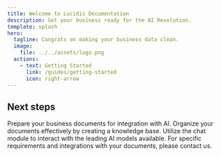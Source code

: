 ```yaml
---
title: Welcome to Lucidis Documentation
description: Get your business ready for the AI Revolution.
template: splash
hero:
  tagline: Congrats on making your business data clean.
  image:
    file: ../../assets/logo.png
  actions:
    - text: Getting Started
      link: /guides/getting-started
      icon: right-arrow
---
```



## Next steps

<CardGrid stagger>
	<Card title="Get Your Business Documents Ready for AI" icon="pencil">
		Prepare your business documents for integration with AI.
	</Card>
	<Card title="Create a Knowledge Base" icon="add-document">
		Organize your documents effectively by creating a knowledge base.
	</Card>
	<Card title="Chat with Leading AI Models" icon="setting">
		Utilize the chat module to interact with the leading AI models available.
	</Card>
	<Card title="Contact Us for Enterprise Workflows" icon="open-book">
		For specific requirements and integrations with your documents, please contact us.
	</Card>
</CardGrid>

